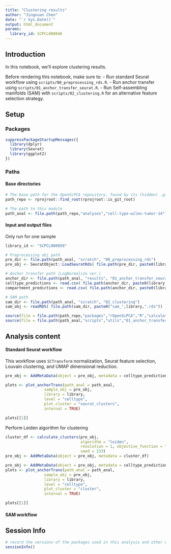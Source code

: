 ```yaml
---
title: "Clustering results"
author: "Jingxuan Chen"
date: "`r Sys.Date()`"
output: html_document
params:
  library_id: SCPCL000846
---
```


## Introduction

In this notebook, we'll explore clustering results.

Before rendering this notebook, make sure to: - Run standard Seurat workflow using `scripts/00_preprocessing_rds.R`. - Run anchor transfer using `scripts/01_anchor_transfer_seurat.R`. - Run Self-assembling manifolds (SAM) with `scripts/02_clustering.R` for an alternative feature selection strategy.

## Setup

### Packages

```r
suppressPackageStartupMessages({
  library(dplyr)
  library(Seurat)
  library(ggplot2)
})
```

### Paths

#### Base directories

```r
# The base path for the OpenScPCA repository, found by its (hidden) .git directory
path_repo <- rprojroot::find_root(rprojroot::is_git_root)

# The path to this module
path_anal <- file.path(path_repo,"analyses","cell-type-wilms-tumor-14") 
```

#### Input and output files

Only run for one sample

```r
library_id <- "SCPCL000850"

# Preprocessing obj path
pre_dir <- file.path(path_anal, "scratch", "00_preprocessing_rds")
pre_obj <- SeuratObject::LoadSeuratRds( file.path(pre_dir, paste0(library,".rdsSeurat")) )

# Anchor transfer path (LogNormalize ver.)
anchor_dir <- file.path(path_anal, "results", "01_anchor_transfer_seurat", "RNA")
celltype_predictions <- read.csv( file.path(anchor_dir, paste0(library, "_celltype.csv")) )
compartment_predictions <- read.csv( file.path(anchor_dir, paste0(library, "_compartment.csv")) )

# SAM path
sam_dir <- file.path(path_anal, "scratch", "02_clustering")
sam_obj <- readRDS( file.path(sam_dir, paste0("sam_",library,".rds")) )
```

```r
source(file = file.path(path_repo,"packages","rOpenScPCA","R","calculate-clusters.R"))
source(file = file.path(path_anal,"scripts","utils","01_anchor_transfer_seurat_functions.R"))
```

## Analysis content

#### Standard Seurat workflow

This workflow uses `SCTransform` normalization, Seurat feature selection, Louvain clustering, and UMAP dimensional reduction.

```r
pre_obj <- AddMetaData(object = pre_obj, metadata = celltype_predictions)

plots <- plot_anchorTrans(path_anal = path_anal, 
                 sample_obj = pre_obj,
                 library = library, 
                 level = "celltype",
                 plot_cluster = "seurat_clusters",
                 internal = TRUE)
```

```r
plots[[1]]
```

Perform Leiden algorithm for clustering

```r
cluster_df <- calculate_clusters(pre_obj, 
                                 algorithm = "leiden", 
                                 resolution = 1, objective_function = "modularity",
                                 seed = 233)
pre_obj <- AddMetaData(object = pre_obj, metadata = cluster_df)
```

```r
pre_obj <- AddMetaData(object = pre_obj, metadata = celltype_predictions)
plots <- plot_anchorTrans(path_anal = path_anal, 
                 sample_obj = pre_obj,
                 library = library, 
                 level = "celltype",
                 plot_cluster = "cluster",
                 internal = TRUE)
```

```r
plots[[1]]
```

#### SAM workflow


## Session Info

```r
# record the versions of the packages used in this analysis and other environment information
sessionInfo()
```

